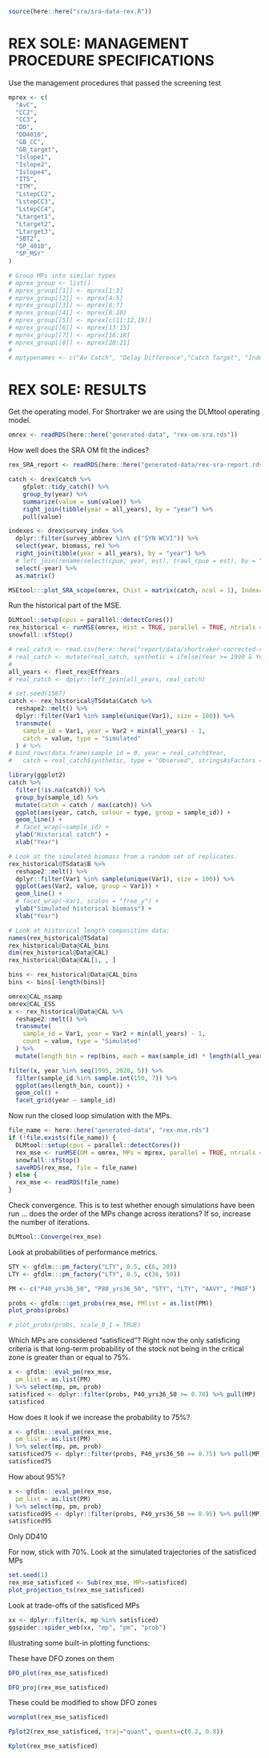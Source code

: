 \newpage

```r
source(here::here("sra/sra-data-rex.R"))
```


# REX SOLE: MANAGEMENT PROCEDURE SPECIFICATIONS {#app:desc-mp-rex}

Use the management procedures that passed the screening test

```r
mprex <- c(
  "AvC",
  "CC2",
  "CC3",
  "DD",
  "DD4010",
  "GB_CC",
  "GB_target",
  "Islope1",
  "Islope2",
  "Islope4",
  "IT5",
  "ITM",
  "LstepCC2",
  "LstepCC3",
  "LstepCC4",
  "Ltarget1",
  "Ltarget2",
  "Ltarget3",
  "SBT2",
  "SP_4010",
  "SP_MSY"
)

# Group MPs into similar types
# mprex_group <- list()
# mprex_group[[1]] <- mprex[1:3]
# mprex_group[[2]] <- mprex[4:5]
# mprex_group[[3]] <- mprex[6:7]
# mprex_group[[4]] <- mprex[8:10]
# mprex_group[[5]] <- mprex[c(11:12,19)]
# mprex_group[[6]] <- mprex[13:15]
# mprex_group[[7]] <- mprex[16:18]
# mprex_group[[8]] <- mprex[20:21]
#
# mptypenames <- c("Av Catch", "Delay Difference","Catch Target", "Index Slope", "Index Target","Stepwise Constant Catch", "Length Target","Surplus Production")
```

# REX SOLE: RESULTS 

Get the operating model. For Shortraker we are using the DLMtool operating model.

```r
omrex <- readRDS(here::here("generated-data", "rex-om-sra.rds"))
```

How well does the SRA OM fit the indices?

```r

rex_SRA_report <- readRDS(here::here("generated-data/rex-sra-report.rds"))

catch <- drex$catch %>%
    gfplot::tidy_catch() %>%
    group_by(year) %>%
    summarize(value = sum(value)) %>%
    right_join(tibble(year = all_years), by = "year") %>%
    pull(value)

indexes <- drex$survey_index %>%
  dplyr::filter(survey_abbrev %in% c("SYN WCVI")) %>%
  select(year, biomass, re) %>%
  right_join(tibble(year = all_years), by = "year") %>%
  # left_join(rename(select(cpue, year, est), trawl_cpue = est), by = "year") %>%
  select(-year) %>%
  as.matrix()

MSEtool:::plot_SRA_scope(omrex, Chist = matrix(catch, ncol = 1), Index=indexes[,1], report = rex_SRA_report)
```

\newpage

Run the historical part of the MSE. 

```r
DLMtool::setup(cpus = parallel::detectCores())
rex_historical <- runMSE(omrex, Hist = TRUE, parallel = TRUE, ntrials = 1000)
snowfall::sfStop()

# real_catch <- read.csv(here::here("report/data/shortraker-corrected-catch.csv"))
# real_catch <- mutate(real_catch, synthetic = ifelse(Year >= 1990 & Year <= 1995, Predicted.catch, Observed.catch))
#
all_years <- fleet_rex@EffYears
# real_catch <- dplyr::left_join(all_years, real_catch)

# set.seed(1567)
catch <- rex_historical@TSdata$Catch %>%
  reshape2::melt() %>%
  dplyr::filter(Var1 %in% sample(unique(Var1), size = 100)) %>%
  transmute(
    sample_id = Var1, year = Var2 + min(all_years) - 1,
    catch = value, type = "Simulated"
  ) # %>%
# bind_rows(data.frame(sample_id = 0, year = real_catch$Year,
#   catch = real_catch$synthetic, type = "Observed", stringsAsFactors = FALSE))

library(ggplot2)
catch %>%
  filter(!is.na(catch)) %>%
  group_by(sample_id) %>%
  mutate(catch = catch / max(catch)) %>%
  ggplot(aes(year, catch, colour = type, group = sample_id)) +
  geom_line() +
  # facet_wrap(~sample_id) +
  ylab("Historical catch") +
  xlab("Year")

# Look at the simulated biomass from a random set of replicates.
rex_historical@TSdata$B %>%
  reshape2::melt() %>%
  dplyr::filter(Var1 %in% sample(unique(Var1), size = 100)) %>%
  ggplot(aes(Var2, value, group = Var1)) +
  geom_line() +
  # facet_wrap(~Var1, scales = "free_y") +
  ylab("Simulated historical biomass") +
  xlab("Year")

# Look at historical length composition data:
names(rex_historical@TSdata)
rex_historical@Data@CAL_bins
dim(rex_historical@Data@CAL)
rex_historical@Data@CAL[1, , ]

bins <- rex_historical@Data@CAL_bins
bins <- bins[-length(bins)]

omrex@CAL_nsamp
omrex@CAL_ESS
x <- rex_historical@Data@CAL %>%
  reshape2::melt() %>%
  transmute(
    sample_id = Var1, year = Var2 + min(all_years) - 1,
    count = value, type = "Simulated"
  ) %>%
  mutate(length_bin = rep(bins, each = max(sample_id) * length(all_years)))

filter(x, year %in% seq(1995, 2020, 5)) %>%
  filter(sample_id %in% sample.int(150, 7)) %>%
  ggplot(aes(length_bin, count)) +
  geom_col() +
  facet_grid(year ~ sample_id)
```


Now run the closed loop simulation with the MPs.

```r
file_name <- here::here("generated-data", "rex-mse.rds")
if (!file.exists(file_name)) {
  DLMtool::setup(cpus = parallel::detectCores())
  rex_mse <- runMSE(OM = omrex, MPs = mprex, parallel = TRUE, ntrials = 1000)
  snowfall::sfStop()
  saveRDS(rex_mse, file = file_name)
} else {
  rex_mse <- readRDS(file_name)
}
```

Check convergence. This is to test whether enough simulations have been run ... does the order of the MPs change across iterations? If so, increase the number of iterations.

```r
DLMtool::Converge(rex_mse)
```

Look at probabilities of performance metrics.

```r
STY <- gfdlm:::pm_factory("LTY", 0.5, c(6, 20))
LTY <- gfdlm:::pm_factory("LTY", 0.5, c(36, 50))

PM <- c("P40_yrs36_50", "P80_yrs36_50", "STY", "LTY", "AAVY", "PNOF")

probs <- gfdlm:::get_probs(rex_mse, PMlist = as.list(PM))
plot_probs(probs)
```

```r
# plot_probs(probs, scale_0_1 = TRUE)
```

Which MPs are considered "satisficed"? Right now the only satisficing criteria is that long-term probability of the stock not being in the critical zone is greater than or equal to 75%.

```r
x <- gfdlm:::eval_pm(rex_mse,
  pm_list = as.list(PM)
) %>% select(mp, pm, prob)
satisficed <- dplyr::filter(probs, P40_yrs36_50 >= 0.70) %>% pull(MP)
satisficed
```


How does it look if we increase the probability to 75%?
```r
x <- gfdlm:::eval_pm(rex_mse,
  pm_list = as.list(PM)
) %>% select(mp, pm, prob)
satisficed75 <- dplyr::filter(probs, P40_yrs36_50 >= 0.75) %>% pull(MP)
satisficed75
```

How about 95%?
```r
x <- gfdlm:::eval_pm(rex_mse,
  pm_list = as.list(PM)
) %>% select(mp, pm, prob)
satisficed95 <- dplyr::filter(probs, P40_yrs36_50 >= 0.95) %>% pull(MP)
satisficed95
```

Only DD410

For now, stick with 70%. Look at the simulated trajectories of the satisficed MPs

```r
set.seed(1)
rex_mse_satisficed <- Sub(rex_mse, MPs=satisficed)
plot_projection_ts(rex_mse_satisficed)
```

Look at trade-offs of the satisficed MPs

```r
xx <- dplyr::filter(x, mp %in% satisficed)
ggspider::spider_web(xx, "mp", "pm", "prob")
```

Illustrating some built-in plotting functions:


These have DFO zones on them

```r
DFO_plot(rex_mse_satisficed)

```



```r

DFO_proj(rex_mse_satisficed)

```


These could be modified to show DFO zones



```r
wormplot(rex_mse_satisficed)
```


```r
Pplot2(rex_mse_satisficed, traj="quant", quants=c(0.2, 0.8))
```

```r
Kplot(rex_mse_satisficed)
```


